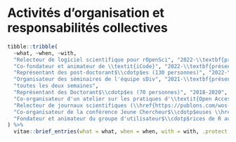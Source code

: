 # Activités d'organisation et responsabilités collectives

```r
tibble::tribble(
  ~what, ~when, ~with,
  "Relecteur de logiciel scientifique pour rOpenSci", "2022-\\textbf{présent}", "Pour le paquet \\href{https://github.com/ropensci/software-review/issues/505}{\\texttt{npi}}",
  "Co-fondateur et animateur de \\textit{iCode}", "2022-\\textbf{présent}", "Groupe d'animation et d'entraide (forum d'échanges, séminaires) sur R et la programmation à iDiv",
  "Représentant des post-doctorant$\\cdotp$es (130 personnes)", "2022-\\textbf{présent}", "Au \\href{https://www.idiv.de/en/council.html}{\\textbf{conseil de laboratoire d'iDiv}}, équivalent du conseil d'UMR",
  "Organisateur des séminaires de l'équipe sDiv", "2021-\\textbf{présent}",
  "toutes les deux semaines",
  "Représentant des Doctorant$\\cdotp$es (70 personnes)", "2018-2020", "Conseil d'UMR du CEFE",
  "Co-organisateur d'un atelier sur les pratiques d'\\textit{Open Access}", "2018", "Un événement d'une demi-journée pour apprendre à rendre nos articles accessibles, pour \\textasciitilde{}50 personnes au CEFE à Montpellier",
  "Relecteur de journaux scientifiques (\\href{https://publons.com/wos-op/researcher/1466931/matthias-grenie}{voir le profil Publons})", "2017-\\textbf{présent}", "Pour \\textit{Ecology Letters}, \\textit{Functional Ecology}, \\textit{Biological Reviews}, \\textit{PeerJ}, \\textit{Biological Conservation}, \\textit{New Phytologist}, \\textit{Journal of Applied Ecology}, et \\textit{Journal of Biogeography}",
  "Co-organisateur de la conférence Jeune Chercheur$\\cdotp$euses \\href{https://web.archive.org/web/20180823012054/http://www.mee.univ-montp2.fr/editions-precedentes/edition-2017/organisateurs-2017/}{'Models in Ecology and Evolution'}", "2017", "Une conférence annuelle pour jeunes chercheur$\\cdotp$euses avec un public de \\textasciitilde{}100 personnes du Master au Post-doctorat",
  "Fondateur et animateur du groupe d'utilisateur$\\cdotp$rices de R au CEFE", "2016-2020", "Animation mensuelle pour les personnes utilisant R au CEFE, incluant présentations et ateliers pratiques"
) %>%
  vitae::brief_entries(what = what, when = when, with = with, .protect = FALSE)
```
